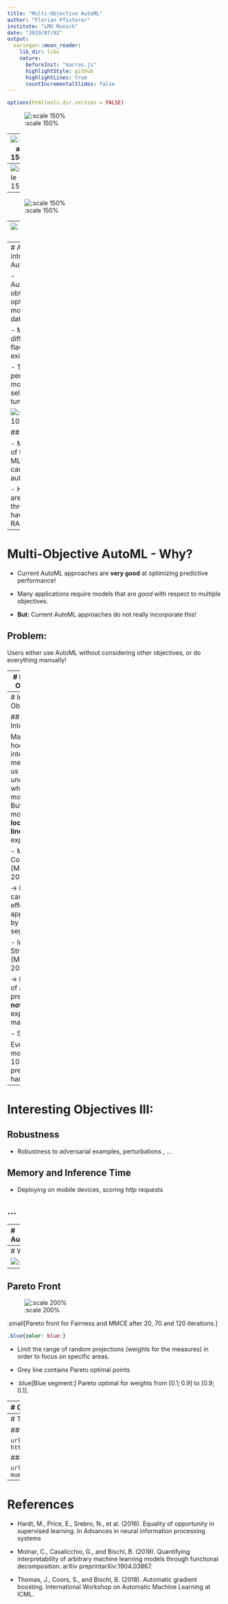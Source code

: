 ```yaml
---
title: "Multi-Objective AutoML"
author: "Florian Pfisterer"
institute: "LMU Munich"
date: "2019/07/02"
output:
  xaringan::moon_reader:
    lib_dir: libs
    nature:
      beforeInit: "macros.js"
      highlightStyle: github
      highlightLines: true
      countIncrementalSlides: false
---
```


```r
options(htmltools.dir.version = FALSE)
```


![:scale 150%](drawings/plyr.png)

---
![:scale 150%](drawings/plyr2.png)

---
![:scale 150%](drawings/plyr3.png)

---
![:scale 150%](drawings/plyr4.png)

---
![:scale 150%](drawings/plyr5.png)


---
# A short intro to AutoML

- Automatically obtain an optimal model for a dataset

- Many different flavours exist!

- The system performs model selection, tuning, ...

![:scale 100%](drawings/automl.png)


## Why? 

- Many parts of the typical ML pipeline can be easily automized!

- Humans are single-threaded and have limited RAM!


---
# Multi-Objective AutoML - Why?

- Current AutoML approaches are **very good** at optimizing predictive performance!

- Many applications require models that are *good* with respect to multiple 
  objectives.
  
- **But:** Current AutoML approaches do not really incorporate this!

## Problem:

Users either use AutoML without considering other objectives,
or do everything manually!


---
# Interesting Objectives:

## Fairness

  ... usually means that our model  $f_\theta$ trained on a dataset $X$ and target $y$ does not discriminate 
  between a set of protected attributes $A$, such as ethnicity and gender.
  
  There are many (often conflicting) definitions of fairness, to give two examples:
  
- Equalized Odds (Hardt, 2016)

    $Pr\{\hat{Y} = 1 | A = 0, Y = y\} = Pr\{\hat{Y} = 1 | A = 1, Y = y\}, y \in \{0,1\}$
      
      
- Equal Opportunity (Hardt, 2016)
  
    $Pr\{\hat{Y} = 1 | A = 0, Y = 1\} = Pr\{\hat{Y} = 1 | A = 1, Y = 1\}$
    
    
---
# Interesting Objectives II:

## Interpretability 

  Many post-hoc interpretability methods allow us to understand what our model learns.
  But: They mostly rely on **local** and **linear** explanations.
  
- Main Effect Complexity (Molnar, 2019)

  $\rightarrow$ How well can main effects be approximated by linear segments?
  
- Interaction Strength (Molnar, 2019)

  $\rightarrow$ How much of a model's prediction can **not** be explained by main effects?
  
- Sparsity

  Even simple models with $1000's$ of predictors are hard to grasp
  
---
# Interesting Objectives III:
  
## Robustness

- Robustness to adversarial examples, perturbations , ...
  
## Memory and Inference Time

- Deploying on mobile devices, scoring *http* requests
  
## ...



---
# AutoXgboostMC 

.pull-left[
- We propose a simplified AutoML system in order to explore the setting 

- Uses XGboost models, and a limited amount of preprocessing steps

- Optimize using Multi-Objective Bayesian Optimization

- Human-in-the-loop: 
  - User can stop and restart the process, adjust parameters.
  - User specifies area, the optimization algorithm should focus in.
]

```css
.small{font-size: 12pt;}
```

.pull-right[
![:scale 90%](drawings/paretofront.png)
.small[
**parEgo** uses random projections in order to explore the pareto front.
We can limit the range of random projections in order to focus on certain areas.
]
]

---
# Workflow

![:scale 100%](drawings/schemaautoml.png)

---
## Pareto Front

![:scale 200%](drawings/paretoplots.png)

  .small[Pareto front for Fairness and MMCE after 20, 70 and 120 iterations.]

```css
.blue{color: blue;}
```

- Limit the range of random projections (weights for the measures) in order to focus on specific areas.

- Grey line contains Pareto optimal points

- .blue[Blue segment:] Pareto optimal for weights from $[0.1; 0.9]$ to $[0.9;0.1]$.

---
# Open Challenges

.pull-left[
- **Awareness** for other other objectives is often lacking.
  If they are not easily accessible users might just neglect them.

- **Fairness** measures are often not well-defined and highly depend on context

- Measures for **robustness** do not really exist and require more research. 

- Research into **interpretability** measures has just started!

- New pre- and post-processing methods might be required.
]

.pull-right[
![:scale 80%](drawings/challenges.png)


- Several tools for multi-criteria optimization already exist, further research might be beneficial.

- Tools to increase **transparency** and **trust** in AutoML systems are important! 
  Human-in-the-loop approaches can help here!

]


---
# Thank you for your attention!

### Check out our progress:

```url
https://github.com/pfistfl/autoxgboostMC
```

### Suggestions, Interesting applications?

```url
florian.pfisterer@stat.uni-muenchen.de
```

---
# References

- Hardt, M., Price, E., Srebro, N., et al. (2016).
  Equality of opportunity in supervised learning. 
  In Advances in neural information processing systems
  
- Molnar, C., Casalicchio, G., and Bischl, B. (2019).
  Quantifying interpretability of arbitrary machine learning models through functional decomposition.
  arXiv preprintarXiv:1904.03867.
  
- Thomas, J., Coors, S., and Bischl, B. (2018).
  Automatic gradient boosting. 
  International Workshop on Automatic Machine Learning at ICML.

